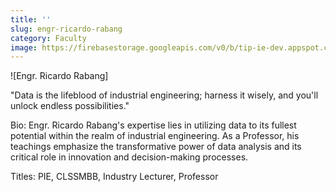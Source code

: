 ```yaml
---
title: ''
slug: engr-ricardo-rabang
category: Faculty
image: https://firebasestorage.googleapis.com/v0/b/tip-ie-dev.appspot.com/o/Faculty%26Admin%2FEngr.%20Ricardo%20Rabang%20(1).PNG?alt=media&token=2e049a4c-2c62-42f8-ac09-b9d645ed2d78
---
```


![Engr. Ricardo Rabang]

"Data is the lifeblood of industrial engineering; harness it wisely, and you'll unlock endless possibilities."

Bio: Engr. Ricardo Rabang's expertise lies in utilizing data to its fullest potential within the realm of industrial engineering. As a Professor, his teachings emphasize the transformative power of data analysis and its critical role in innovation and decision-making processes.

Titles: PIE, CLSSMBB, Industry Lecturer, Professor
